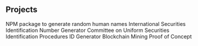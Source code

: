 ## Projects

<ProjectCard title="Random Name Generator" link="https://github.com/thomaschaplin/random-name" bg="linear-gradient(to right, #D4145A 0%, #FBB03B 100%)">
NPM package to generate random human names
</ProjectCard>

<ProjectCard title="ISIN Generator" link="https://github.com/thomaschaplin/isin-generator" bg="linear-gradient(to right, #662C8C 0%, #ED1E79 100%)">
International Securities Identification Number Generator
</ProjectCard>

<ProjectCard title="CUSIP Generator" link="https://github.com/thomaschaplin/cusip-generator" bg="linear-gradient(to right, #009245 0%, #FCEE21 100%)">
Committee on Uniform Securities Identification Procedures ID Generator
</ProjectCard>

<ProjectCard title="Chaplin Coin" link="https://github.com/thomaschaplin/chaplincoin" bg="linear-gradient(to right, #D585FF 0%, #00FFEE 100%)">
Blockchain Mining Proof of Concept
</ProjectCard>

